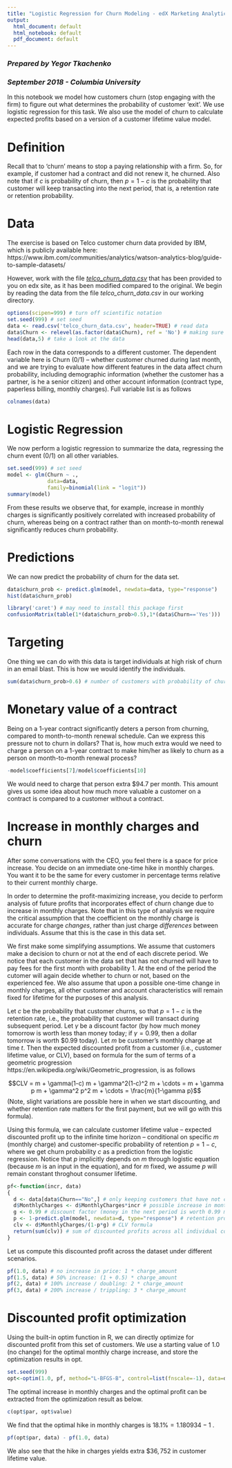 ```yaml
---
title: "Logistic Regression for Churn Modeling - edX Marketing Analytics"
output:
  html_document: default
  html_notebook: default
  pdf_document: default
---
```


### *Prepared by Yegor Tkachenko*
### *September 2018 - Columbia University*

In this notebook we model how customers churn (stop engaging with the firm) to figure out what determines the probability of customer 'exit'. We use logistic regression for this task. We also use the model of churn to calculate expected profits based on a version of a customer lifetime value model. 

# Definition

Recall that to 'churn' means to stop a paying relationship with a firm. So, for example, if customer had a contract and did not renew it, he churned. Also note that if $c$ is probability of churn, then $p=1-c$ is the probability that customer will keep transacting into the next period, that is, a retention rate or retention probability.

# Data

The exercise is based on Telco customer churn data provided by IBM, which is publicly available here: https://www.ibm.com/communities/analytics/watson-analytics-blog/guide-to-sample-datasets/

However, work with the file [*telco_churn_data.csv*](https://yegortkachenko.com/assets/clv_opt/telco_churn_data.csv) that has been provided to you on edx site, as it has been modified compared to the original. We begin by reading the data from the file *telco_churn_data.csv* in our working directory.

```r
options(scipen=999) # turn off scientific notation
set.seed(999) # set seed
data <- read.csv('telco_churn_data.csv', header=TRUE) # read data
data$Churn <- relevel(as.factor(data$Churn), ref = 'No') # making sure Churn == 'Yes' is coded as 1 and Churn == 'No' as zero, in binary logistic regression
head(data,5) # take a look at the data
```

Each row in the data corresponds to a different customer. The dependent variable here is Churn (0/1) -- whether customer churned during last month, and we are trying to evaluate how different features in the data affect churn probability, including demographic information (whether the customer has a partner, is he a senior citizen) and other account information (contract type, paperless billing, monthly charges). Full variable list is as follows

```r
colnames(data)
```

# Logistic Regression

We now perform a logistic regression to summarize the data, regressing the churn event (0/1) on all other variables.

```r
set.seed(999) # set seed
model <- glm(Churn ~ .,  
             data=data,  
             family=binomial(link = "logit"))
summary(model)
```

From these results we observe that, for example, increase in monthly charges is significantly positively correlated with increased probability of churn, whereas being on a contract rather than on month-to-month renewal significantly reduces churn probability.

# Predictions

We can now predict the probability of churn for the data set. 

```r
data$churn_prob <- predict.glm(model, newdata=data, type="response")
hist(data$churn_prob)
```
```r
library('caret') # may need to install this package first
confusionMatrix(table(1*(data$churn_prob>0.5),1*(data$Churn=='Yes')))
```

# Targeting

One thing we can do with this data is target individuals at high risk of churn in an email blast. This is how we would identify the individuals.

```r
sum(data$churn_prob>0.6) # number of customers with probability of churn strictly greater than 60%
```

# Monetary value of a contract

Being on a 1-year contract significantly deters a person from churning, compared to month-to-month renewal schedule. Can we express this pressure not to churn in dollars? That is, how much extra would we need to charge a person on a 1-year contract to make him/her as likely to churn as a person on month-to-month renewal process?
```r
-model$coefficients[7]/model$coefficients[10]
```
We would need to charge that person extra $\$94.7$ per month. This amount gives us some idea about how much more valuable a customer on a contract is compared to a customer without a contract.

# Increase in monthly charges and churn

After some conversations with the CEO, you feel there is a space for price increase. You decide on an immediate one-time hike in monthly charges. You want it to be the same for every customer in percentage terms relative to their current monthly charge.

In order to determine the profit-maximizing increase, you decide to perform analysis of future profits that incorporates effect of churn change due to increase in monthly charges. Note that in this type of analysis we require the critical assumption that the coefficient on the monthly charge is accurate for charge *changes*, rather than just charge *differences* between individuals. Assume that this is the case in this data set.

We first make some simplifying assumptions. We assume that customers make a decision to churn or not at the end of each discrete period. We notice that each customer in the data set that has not churned will have to pay fees for the first month with probability 1. At the end of the period the cutomer will again decide whether to churn or not, based on the experienced fee. We also assume that upon a possible one-time change in monthly charges, all other customer and account characteristics will remain fixed for lifetime for the purposes of this analysis.

Let $c$ be the probability that customer churns, so that $p = 1-c$ is the retention rate, i.e., the probability that customer will transact during subsequent period. Let $\gamma$ be a discount factor (by how much money tomorrow is worth less than money today; if $\gamma = 0.99$, then a dollar tomorrow is worth $\$0.99$ today). Let $m$ be customer's monthly charge at time $t$. Then the expected discounted profit from a customer (i.e., customer lifetime value, or CLV), based on formula for the sum of terms of a geometric progression https://en.wikipedia.org/wiki/Geometric_progression, is as follows

$$CLV = m + \gamma(1-c) m + \gamma^2(1-c)^2 m + \cdots = m + \gamma p m + \gamma^2 p^2 m + \cdots = \frac{m}{1-\gamma p}$$
(Note, slight variations are possible here in when we start discounting, and whether retention rate matters for the first payment, but we will go with this formula).

Using this formula, we can calculate customer lifetime value -- expected discounted profit up to the infinite time horizon -- conditional on specific $m$ (monthly charge) and customer-specific probability of retention $p=1-c$, where we get churn probability $c$ as a prediction from the logistic regression. Notice that $p$ implicitly depends on $m$ through logistic equation (because $m$ is an input in the equation), and for $m$ fixed, we assume $p$ will remain constant throghout consumer lifetime.

```r
pf<-function(incr, data)
{
  d <- data[data$Churn=="No",] # only keeping customers that have not churned yet
  d$MonthlyCharges <- d$MonthlyCharges*incr # possible increase in monthly charges (no increase is incr==1.0)
  g <- 0.99 # discount factor (money in the next period is worth 0.99 money in the period before that)
  p <- 1-predict.glm(model, newdata=d, type="response") # retention probability based on logistic regresion (we assume retention probability will remain constant for each consumer, conditional on fixed d$MonthlyCharges)
  clv <- d$MonthlyCharges/(1-p*g) # CLV formula
  return(sum(clv)) # sum of discounted profits across all individual consumers
}
```

Let us compute this discounted profit across the dataset under different scenarios. 

```r
pf(1.0, data) # no increase in price: 1 * charge_amount
pf(1.5, data) # 50% increase: (1 + 0.5) * charge_amount
pf(2, data) # 100% increase / doubling: 2 * charge_amount
pf(3, data) # 200% increase / trippling: 3 * charge_amount
```
# Discounted profit optimization

Using the built-in optim function in R, we can directly optimize for discounted profit from this set of customers. We use a starting value of 1.0 (no change) for the optimal monthly charge increase, and store the optimization results in opt. 

```r
set.seed(999)
opt<-optim(1.0, pf, method="L-BFGS-B", control=list(fnscale=-1), data=data)
```

The optimal increase in monthly charges and the optimal profit can be extracted from the optimization result as below.
```r
c(opt$par, opt$value)
```
We find that the optimal hike in monthly charges is $18.1\%=1.180934-1$ . 

```r
pf(opt$par, data) - pf(1.0, data)
```
We also see that the hike in charges yields extra $\$36,752$ in customer lifetime value.
